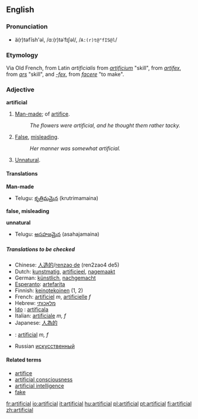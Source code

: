 ==English==

===Pronunciation===
*ä(r)təfĭsh'əl, /ɑː(r)təˈfɪʃəl/, /<tt>A:(r)t@"fIS@l</tt>/

===Etymology===
Via Old French, from Latin ''artificialis'' from ''[[artificium]]'' "skill", from ''[[artifex]]'', from ''[[ars]]'' "skill", and ''[[-fex]]'', from ''[[facere]]'' "to make".

===Adjective===
'''artificial'''

#[[Man-made]]; of [[artifice]].
#:''The flowers were artificial, and he thought them rather tacky.''
#[[False]], [[misleading]].
#:''Her manner was somewhat artificial.''
#[[Unnatural]].

====Translations====
'''Man-made'''
{{top}}
{{mid}}
*Telugu: [[కృత్రిమమైన]] (krutrimamaina)
{{bottom}}

'''false, misleading'''
{{top}}
{{mid}}
{{bottom}}

'''unnatural'''
{{top}}
{{mid}}
*Telugu: [[అసహజమైన]] (asahajamaina)
{{bottom}}

=====Translations to be checked=====
*Chinese: [[人造的]]/[[renzao de]] (ren2zao4 de5)
*Dutch: [[kunstmatig]], [[artificieel]], [[nagemaakt]]
*German: [[künstlich]], [[nachgemacht]]
*[[Esperanto]]: [[artefarita]]
*Finnish: [[keinotekoinen]] (1, 2)
*French: [[artificiel]] ''m'', [[artificielle]] ''f''
*Hebrew: [[מלאכותי]]
* [[Ido]] : [[artificala]]
*Italian: [[artificiale]] ''m, f''
*Japanese: [[人為的]]
*{{pt}}: [[artificial]] ''m, f''
*Russian [[искусственный]]

====Related terms====
*[[artifice]]
*[[artificial consciousness]]
*[[artificial intelligence]]
*[[fake]]

[[fr:artificial]]
[[io:artificial]]
[[it:artificial]]
[[hu:artificial]]
[[pl:artificial]]
[[pt:artificial]]
[[fi:artificial]]
[[zh:artificial]]